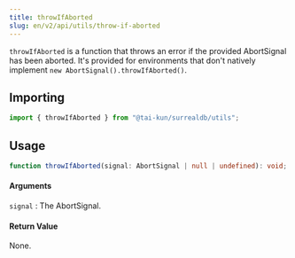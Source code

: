 ```yaml
---
title: throwIfAborted
slug: en/v2/api/utils/throw-if-aborted
---
```


`throwIfAborted` is a function that throws an error if the provided AbortSignal has been aborted. It's provided for environments that don't natively implement `new AbortSignal().throwIfAborted()`.

## Importing

```ts
import { throwIfAborted } from "@tai-kun/surrealdb/utils";
```

## Usage

```ts
function throwIfAborted(signal: AbortSignal | null | undefined): void;
```

#### Arguments

`signal`
:   The AbortSignal.


#### Return Value

None.
